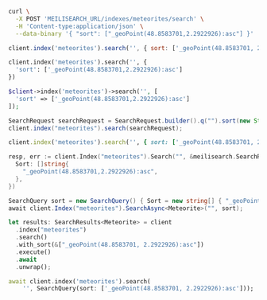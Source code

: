 <CodeGroup>

```bash cURL
curl \
  -X POST 'MEILISEARCH_URL/indexes/meteorites/search' \
  -H 'Content-type:application/json' \
  --data-binary '{ "sort": ["_geoPoint(48.8583701,2.2922926):asc"] }'
```

```javascript JS
client.index('meteorites').search('', { sort: ['_geoPoint(48.8583701, 2.2922926):asc'] })
```

```python Python
client.index('meteorites').search('', {
  'sort': ['_geoPoint(48.8583701,2.2922926):asc']
})
```

```php PHP
$client->index('meteorites')->search('', [
  'sort' => ['_geoPoint(48.8583701,2.2922926):asc']
]);
```

```java Java
SearchRequest searchRequest = SearchRequest.builder().q("").sort(new String[] {"_geoPoint(48.8583701,2.2922926):asc"}).build();
client.index("meteorites").search(searchRequest);
```

```ruby Ruby
client.index('meteorites').search('', { sort: ['_geoPoint(48.8583701, 2.2922926):asc'] })
```

```go Go
resp, err := client.Index("meteorites").Search("", &meilisearch.SearchRequest{
  Sort: []string{
    "_geoPoint(48.8583701,2.2922926):asc",
  },
})
```

```csharp C#
SearchQuery sort = new SearchQuery() { Sort = new string[] { "_geoPoint(48.8583701,2.2922926):asc" }};
await client.Index("meteorites").SearchAsync<Meteorite>("", sort);
```

```rust Rust
let results: SearchResults<Meteorite> = client
  .index("meteorites")
  .search()
  .with_sort(&["_geoPoint(48.8583701, 2.2922926):asc"])
  .execute()
  .await
  .unwrap();
```

```dart Dart
await client.index('meteorites').search(
    '', SearchQuery(sort: ['_geoPoint(48.8583701, 2.2922926):asc']));
```
</CodeGroup>